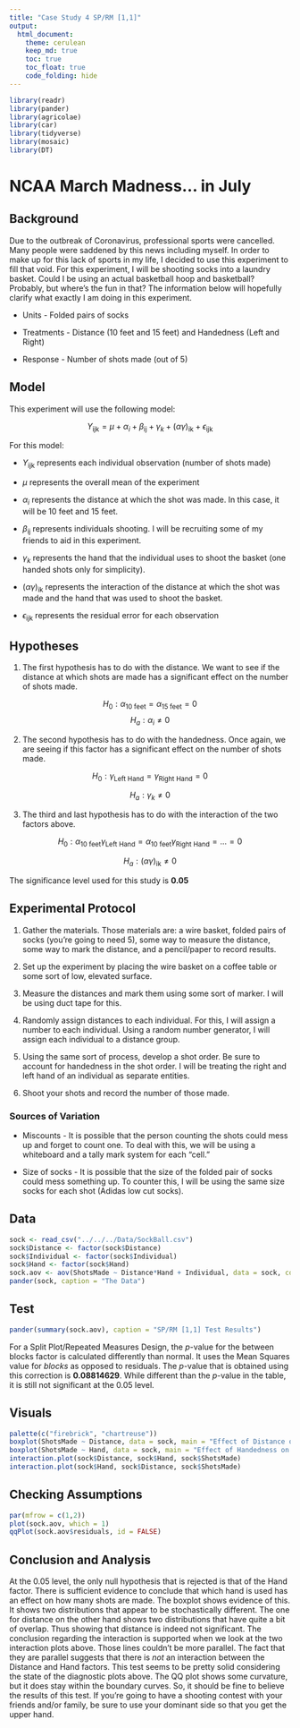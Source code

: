 ```yaml
---
title: "Case Study 4 SP/RM [1,1]"
output: 
  html_document:
    theme: cerulean
    keep_md: true
    toc: true
    toc_float: true
    code_folding: hide
---
```



```r
library(readr)
library(pander)
library(agricolae)
library(car)
library(tidyverse)
library(mosaic) 
library(DT)
```

# NCAA March Madness... in July



## Background

Due to the outbreak of Coronavirus, professional sports were cancelled. Many people were saddened by this news including myself. In order to make up for this lack of sports in my life, I decided to use this experiment to fill that void. For this experiment, I will be shooting socks into a laundry basket. Could I be using an actual basketball hoop and basketball? Probably, but where's the fun in that? The information below will hopefully clarify what exactly I am doing in this experiment. 

* Units - Folded pairs of socks

* Treatments - Distance (10 feet and 15 feet) and Handedness (Left and Right)

* Response - Number of shots made (out of 5)



## Model

This experiment will use the following model:

$$
Y_\text{ijk} = \mu + \alpha_i + \beta_\text{ij} + \gamma_k + (\alpha\gamma)_\text{ik} + \epsilon_\text{ijk}
$$

For this model:

* $Y_\text{ijk}$ represents each individual observation (number of shots made)

* $\mu$ represents the overall mean of the experiment

* $\alpha_i$ represents the distance at which the shot was made. In this case, it will be 10 feet and 15 feet.

* $\beta_\text{ij}$ represents individuals shooting. I will be recruiting some of my friends to aid in this experiment.

* $\gamma_k$ represents the hand that the individual uses to shoot the basket (one handed shots only for simplicity).

* $(\alpha\gamma)_\text{ik}$ represents the interaction of the distance at which the shot was made and the hand that was used to shoot the basket.

* $\epsilon_\text{ijk}$ represents the residual error for each observation


## Hypotheses
1. The first hypothesis has to do with the distance. We want to see if the distance at which shots are made has a significant effect on the number of shots made.

$$
H_0: \alpha_\text{10 feet} = \alpha_\text{15 feet} = 0
$$
$$
H_a: \alpha_i \neq 0
$$



2. The second hypothesis has to do with the handedness. Once again, we are seeing if this factor has a significant effect on the number of shots made.


$$
H_0: \gamma_\text{Left Hand} = \gamma_\text{Right Hand} = 0
$$

$$
H_a: \gamma_k \neq 0
$$



3. The third and last hypothesis has to do with the interaction of the two factors above. 


$$
H_0: \alpha_\text{10 feet}\gamma_\text{Left Hand} = \alpha_\text{10 feet}\gamma_\text{Right Hand} = ... = 0
$$


$$
H_a: (\alpha\gamma)_\text{ik} \neq 0 
$$


The significance level used for this study is **0.05**

## Experimental Protocol

1. Gather the materials. Those materials are: a wire basket, folded pairs of socks (you're going to need 5), some way to measure the distance, some way to mark the distance, and a pencil/paper to record results.

2. Set up the experiment by placing the wire basket on a coffee table or some sort of low, elevated surface. 

3. Measure the distances and mark them using some sort of marker. I will be using duct tape for this.

4. Randomly assign distances to each individual. For this, I will assign a number to each individual. Using a random number generator, I will assign each individual to a distance group. 

5. Using the same sort of process, develop a shot order. Be sure to account for handedness in the shot order. I will be treating the right and left hand of an individual as separate entities.  

6. Shoot your shots and record the number of those made. 



### Sources of Variation

* Miscounts - It is possible that the person counting the shots could mess up and forget to count one. To deal with this, we will be using a whiteboard and a tally mark system for each "cell." 

* Size of socks - It is possible that the size of the folded pair of socks could mess something up. To counter this, I will be using the same size socks for each shot (Adidas low cut socks).


## Data 

```r
sock <- read_csv("../../../Data/SockBall.csv")
sock$Distance <- factor(sock$Distance)
sock$Individual <- factor(sock$Individual)
sock$Hand <- factor(sock$Hand)
sock.aov <- aov(ShotsMade ~ Distance*Hand + Individual, data = sock, contrasts = list(Distance = contr.sum, Hand = contr.sum, Individual = contr.sum))
pander(sock, caption = "The Data")
```

## Test

```r
pander(summary(sock.aov), caption = "SP/RM [1,1] Test Results")
```

For a Split Plot/Repeated Measures Design, the $p$-value for the between blocks factor is calculated differently than normal. It uses the Mean Squares value for *blocks* as opposed to residuals. The $p$-value that is obtained using this correction is **0.08814629**. While different than the $p$-value in the table, it is still not significant at the 0.05 level. 

## Visuals 

```r
palette(c("firebrick", "chartreuse"))
boxplot(ShotsMade ~ Distance, data = sock, main = "Effect of Distance on Shots Made", xlab = "Distance (in feet)", ylab = "Shots Made (out of 5)", col = palette())
boxplot(ShotsMade ~ Hand, data = sock, main = "Effect of Handedness on Shots Made", xlab = "Hand Used", ylab = "Shots Made (out of 5)", col = palette())
interaction.plot(sock$Distance, sock$Hand, sock$ShotsMade)
interaction.plot(sock$Hand, sock$Distance, sock$ShotsMade)
```

## Checking Assumptions

```r
par(mfrow = c(1,2))
plot(sock.aov, which = 1)
qqPlot(sock.aov$residuals, id = FALSE)
```

## Conclusion and Analysis

At the 0.05 level, the only null hypothesis that is rejected is that of the Hand factor. There is sufficient evidence to conclude that which hand is used has an effect on how many shots are made. The boxplot shows evidence of this. It shows two distributions that appear to be stochastically different. The one for distance on the other hand shows two distributions that have quite a bit of overlap. Thus showing that distance is indeed not significant. The conclusion regarding the interaction is supported when we look at the two interaction plots above. Those lines couldn't be more parallel. The fact that they are parallel suggests that there is *not* an interaction between the Distance and Hand factors. This test seems to be pretty solid considering the state of the diagnostic plots above. The QQ plot shows some curvature, but it does stay within the boundary curves. So, it should be fine to believe the results of this test. If you're going to have a shooting contest with your friends and/or family, be sure to use your dominant side so that you get the upper hand.   
